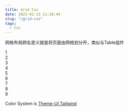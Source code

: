 ```yaml
---
title: Grid Css
date: 2022-01-13 21:28:44
slug: "/grid-css"
tags:
  - Css
---
```



网格布局顾名思义就是将页面由网格划分开，类似与Table组件

<div
    style={{
        display: "grid",
        gridTemplateColumns: "repeat(auto-fill, 5em)",
        gridTemplateRows: "repeat(auto-fill, 5em)",
        gridGap: "10px 10px"
    }}
>
    <div style={{color: 'white', padding: '20px', fontSize: '2em', backgroundColor: tailwind.colors.gray[7], gridRow: '1/3', gridColumn: '1/3' }} >1</div>
    <div style={{color: 'white', padding: '20px', fontSize: '2em', backgroundColor: tailwind.colors.red[7], gridRow: '1/2', gridColumn: '3/5' }} >2</div>
    <div style={{color: 'white', padding: '20px', fontSize: '2em', backgroundColor: tailwind.colors.orange[7], gridRow: '1/3', gridColumn: '5/6' }} >3</div>
    <div style={{color: 'white', padding: '20px', fontSize: '2em', backgroundColor: tailwind.colors.yellow[7], gridRow: '1/4', gridColumn: '6/8' }} >4</div>
    <div style={{color: 'white', padding: '20px', fontSize: '2em', backgroundColor: tailwind.colors.green[7], gridRow: '1/3', gridColumn: '8/9' }} >5</div>
    <div style={{color: 'white', padding: '20px', fontSize: '2em', backgroundColor: tailwind.colors.teal[7], gridRow: '2/3', gridColumn: '3/5' }} >6</div>
    <div style={{color: 'white', padding: '20px', fontSize: '2em', backgroundColor: tailwind.colors.blue[7], gridColumn: 'span 3' }} >7</div>
    <div style={{color: 'white', padding: '20px', fontSize: '2em', backgroundColor: tailwind.colors.indigo[7], gridColumn: 'span 2' }} >8</div>
    <div style={{color: 'white', padding: '20px', fontSize: '2em', backgroundColor: tailwind.colors.purple[7]}} >9</div>
</div>

Color System is [Theme-UI Tailwind](https://theme-ui.com/demo/)